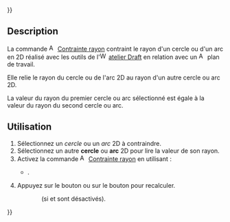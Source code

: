 {{UnfinishedDocu{{#translation:}}}}
<languages/>

{{Docnav/fr
|[[Assembly3_ConstraintDiameter/fr|Contrainte diamètre]]
|[[Assembly3_ConstraintPointsProjectDistance/fr|Contrainte distance du point projeté]]
|[[Assembly3_Workbench/fr|Assembly3]]
|IconL=Assembly_ConstraintDiameter.svg
|IconR=Assembly_ConstraintPointsProjectDistance.svg
|IconC=Assembly3_workbench_icon.svg
}}

{{GuiCommand/fr
|Name=Assembly3 ConstraintEqualRadius
|Name/fr=Assembly3 Contrainte rayon
|Icon=Assembly_ConstraintEqualRadius.svg
|Workbenches=[[Assembly3_Workbench/fr|Assembly3]]
}}

== Description ==

La commande [[Image:Assembly_ConstraintEqualRadius.svg|16px]] [[Assembly3_ConstraintEqualRadius/fr|Contrainte rayon]] contraint le rayon d'un cercle ou d'un arc en 2D réalisé avec les outils de l'[[Image:Workbench_Draft.svg|16px]] [[Draft_Workbench/fr|atelier Draft]] en relation avec un [[Image:Assembly_Workplane.svg|16px]] plan de travail.

Elle relie le rayon du cercle ou de l'arc 2D au rayon d'un autre cercle ou arc 2D.

La valeur du rayon du premier cercle ou arc sélectionné est égale à la valeur du rayon du second cercle ou arc.

== Utilisation ==

# Sélectionnez un ''cercle'' ou un ''arc'' 2D à contraindre.
# Sélectionnez un autre '''cercle''' ou '''arc''' 2D pour lire la valeur de son rayon.
# Activez la commande [[Image:Assembly_ConstraintEqualRadius.svg|16px]] [[Assembly3_ConstraintEqualRadius/fr|Contrainte rayon]] en utilisant :
#* {{Button|[[Image:Assembly_ConstraintEqualRadius.svg|16px]] [[Assembly3_ConstraintEqualRadius/fr|Equal radius]]}}.
# Appuyez sur le bouton {{Button|[[Image:Assembly3_workbench_icon.svg|16px]] [[Assembly3_ResolveConstraints/fr|Solve constraints]]}} ou sur le bouton {{Button|[[Image:Assembly_QuickSolve.svg|16px]] [[Assembly3_QuickSolve/fr|Quick solve]]}} pour recalculer.
:: (si {{Button|[[Image:Assembly_AutoRecompute.svg|16px]] [[Assembly3_AutoRecompute/fr|Auto recompute]]}} et {{Button|[[Image:Assembly_SmartRecompute.svg|16px]] [[Assembly3_SmartRecompute/fr|Smart recompute]]}} sont désactivés).


{{Docnav/fr
|[[Assembly3_ConstraintDiameter/fr|Contrainte diamètre]]
|[[Assembly3_ConstraintPointsProjectDistance/fr|Contrainte distance du point projeté]]
|[[Assembly3_Workbench/fr|Assembly3]]
|IconL=Assembly_ConstraintDiameter.svg
|IconR=Assembly_ConstraintPointsProjectDistance.svg
|IconC=Assembly3_workbench_icon.svg
}}

{{Userdocnavi{{#translation:}}}}